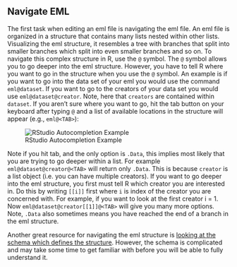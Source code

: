 ## Navigate EML

The first task when editing an eml file is navigating the eml file. An eml file is organized in a structure that contains many lists nested within other lists. Visualizing the eml structure, it resembles a tree with branches that split into smaller branches which split into even smaller branches and so on. To navigate this complex structure in R, use the `@` symbol. The `@` symbol allows you to go deeper into the eml structure. However, you have to tell R where you want to go in the structure when you use the `@` symbol. An example is if you want to go into the data set of your eml you would use the command ```eml@dataset```. If you want to go to the creators of your data set you would use ```eml@dataset@creator```. Note, here that `creators` are contained within `dataset`. If you aren't sure where you want to go, hit the tab button on your keyboard after typing `@` and a list of available locations in the structure will appear (e.g., `eml@<TAB>`):

![RStudio Autocompletion Example](../images/rstudio_autocomplete.png)

Note if you hit tab, and the only option is `.Data`, this implies most likely that you are trying to go deeper within a list. For example ```eml@dataset@creator@<TAB>``` will return only `.Data`. This is because `creator` is a list object (i.e. you can have multiple creators). If you want to go deeper into the eml structure, you first must tell R which creator you are interested in. Do this by writing `[[i]]` first where `i` is index of the creator you are concerned with. 
For example, if you want to look at the first creator i = 1. Now ```eml@dataset@creator[[1]]@<TAB>``` will give you many more options. Note, `.Data` also sometimes means you have reached the end of a branch in the eml structure.

Another great resource for navigating the eml structure is [looking at the schema which defines the structure](https://github.com/NCEAS/eml). However, the schema is complicated and may take some time to get familiar with before you will be able to fully understand it.
